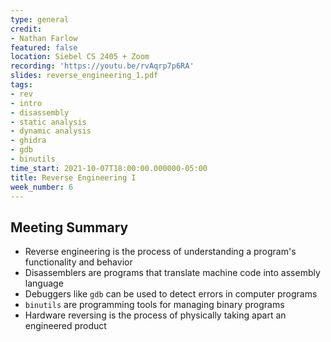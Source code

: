 ```yaml
---
type: general
credit:
- Nathan Farlow
featured: false
location: Siebel CS 2405 + Zoom
recording: 'https://youtu.be/rvAqrp7p6RA'
slides: reverse_engineering_1.pdf
tags:
- rev
- intro
- disassembly
- static analysis
- dynamic analysis
- ghidra
- gdb
- binutils
time_start: 2021-10-07T18:00:00.000000-05:00
title: Reverse Engineering I
week_number: 6
---
```

## Meeting Summary
- Reverse engineering is the process of understanding a program's functionality and behavior
- Disassemblers are programs that translate machine code into assembly language
- Debuggers like `gdb` can be used to detect errors in computer programs
- `binutils` are programming tools for managing binary programs
- Hardware reversing is the process of physically taking apart an engineered product